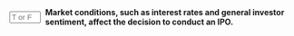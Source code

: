 ::: {.question-block}

<form onsubmit="event.preventDefault(); checkAnswerBox('q15','T')" style="display: flex; align-items: center; gap: 8px;">
<input type="text" id="q15" name="q15" maxlength="1" placeholder="T or F"
         style="width: 55px;" data-correct-answer="T" /> <label for="q15"><strong>Market conditions, such as interest rates and general investor sentiment, affect the decision to conduct an IPO.</strong></label>
</form>

<div id="feedback-q15" class="feedback" data-status="" style="display:none;">
The sentence is TRUE. Favorable market conditions can lead to higher valuations and greater investor demand, making the timing of an IPO a critical strategic decision.
</div>
:::
